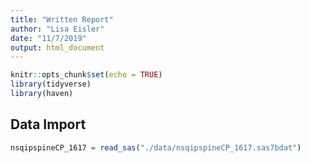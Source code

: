 ```yaml
---
title: "Written Report"
author: "Lisa Eisler"
date: "11/7/2019"
output: html_document
---
```


```r
knitr::opts_chunk$set(echo = TRUE)
library(tidyverse)
library(haven)
```

## Data Import

```r
nsqipspineCP_1617 = read_sas("./data/nsqipspineCP_1617.sas7bdat")
```

